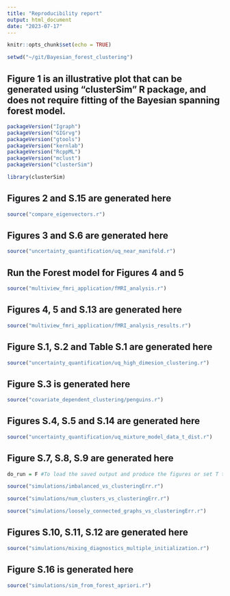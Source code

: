 ```yaml
---
title: "Reproducibility report"
output: html_document
date: "2023-07-17"
---
```


```r
knitr::opts_chunk$set(echo = TRUE)
```

```r
setwd("~/git/Bayesian_forest_clustering")
```

## Figure 1 is an illustrative plot that can be generated using "clusterSim" R package, and does not require fitting of the Bayesian spanning forest model.

```r
packageVersion("Igraph") 
packageVersion("GIGrvg")
packageVersion("gtools")
packageVersion("kernlab")
packageVersion("RcppML")
packageVersion("mclust")
packageVersion("clusterSim")
```

```r
library(clusterSim)
```

## Figures 2 and S.15 are generated here

```r
source("compare_eigenvectors.r")
```

## Figures 3 and S.6 are generated here

```r
source("uncertainty_quantification/uq_near_manifold.r")
```


## Run the Forest model for Figures 4 and 5
```r
source("multiview_fmri_application/fMRI_analysis.r")
```


## Figures 4, 5 and S.13 are generated here
```r
source("multiview_fmri_application/fMRI_analysis_results.r")
```
## Figure S.1, S.2 and Table S.1 are generated here

```r
source("uncertainty_quantification/uq_high_dimesion_clustering.r")
```

## Figure S.3 is generated here

```r
source("covariate_dependent_clustering/penguins.r")
```

## Figures S.4, S.5 and S.14 are generated here

```r
source("uncertainty_quantification/uq_mixture_model_data_t_dist.r")
```


## Figure S.7, S.8, S.9 are generated here

```r
do_run = F #To load the saved output and produce the figures or set T to re-run the simulations code before producing the figures
```

```r
source("simulations/imbalanced_vs_clusteringErr.r")
```

```r
source("simulations/num_clusters_vs_clusteringErr.r")
```

```r
source("simulations/loosely_connected_graphs_vs_clusteringErr.r")
```

## Figures S.10, S.11, S.12 are generated here

```r
source("simulations/mixing_diagnostics_multiple_initialization.r")
```

## Figure S.16 is generated here


```r
source("simulations/sim_from_forest_apriori.r")
```